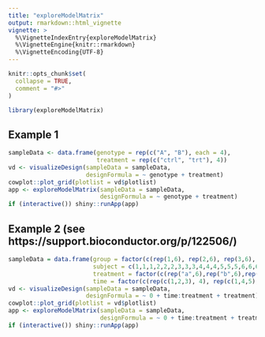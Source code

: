 ```yaml
---
title: "exploreModelMatrix"
output: rmarkdown::html_vignette
vignette: >
  %\VignetteIndexEntry{exploreModelMatrix}
  %\VignetteEngine{knitr::rmarkdown}
  %\VignetteEncoding{UTF-8}
---
```


```r
knitr::opts_chunk$set(
  collapse = TRUE,
  comment = "#>"
)
```

```r
library(exploreModelMatrix)
```

## Example 1

```r
sampleData <- data.frame(genotype = rep(c("A", "B"), each = 4),
                         treatment = rep(c("ctrl", "trt"), 4))
vd <- visualizeDesign(sampleData = sampleData, 
                      designFormula = ~ genotype + treatment)
cowplot::plot_grid(plotlist = vd$plotlist)
app <- exploreModelMatrix(sampleData = sampleData,
                          designFormula = ~ genotype + treatment)
if (interactive()) shiny::runApp(app)
```

## Example 2 (see https://support.bioconductor.org/p/122506/)

```r
sampleData = data.frame(group = factor(c(rep(1,6), rep(2,6), rep(3,6), rep(4,6))),
                        subject = c(1,1,1,2,2,2,3,3,3,4,4,4,5,5,5,6,6,6,7,7,7,8,8,8),
                        treatment = factor(c(rep("a",6),rep("b",6),rep("a",6),rep("b",6))),
                        time = factor(c(rep(c(1,2,3), 4), rep(c(1,4,5), 4))))
vd <- visualizeDesign(sampleData = sampleData,
                      designFormula = ~ 0 + time:treatment + treatment)
cowplot::plot_grid(plotlist = vd$plotlist)
app <- exploreModelMatrix(sampleData = sampleData,
                          designFormula = ~ 0 + time:treatment + treatment)
if (interactive()) shiny::runApp(app)
```

